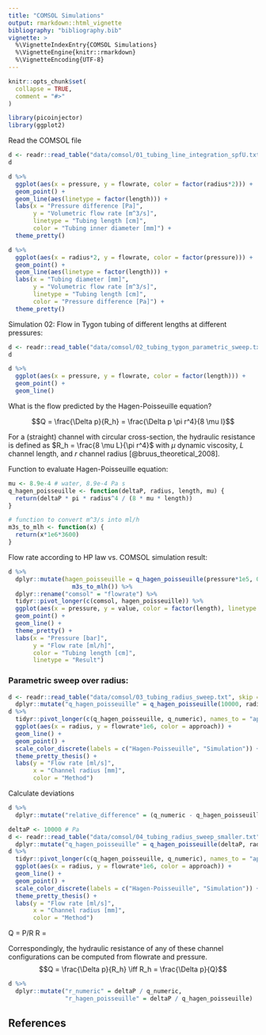 ```yaml
---
title: "COMSOL Simulations"
output: rmarkdown::html_vignette
bibliography: "bibliography.bib"
vignette: >
  %\VignetteIndexEntry{COMSOL Simulations}
  %\VignetteEngine{knitr::rmarkdown}
  %\VignetteEncoding{UTF-8}
---
```


```r
knitr::opts_chunk$set(
  collapse = TRUE,
  comment = "#>"
)
```

```r
library(picoinjector)
library(ggplot2)
```


Read the COMSOL file

```r
d <- readr::read_table("data/comsol/01_tubing_line_integration_spfU.txt", skip = 1, col_names = c("radius", "length", "pressure", "flowrate"))
d
```


```r
d %>% 
  ggplot(aes(x = pressure, y = flowrate, color = factor(radius*2))) + 
  geom_point() + 
  geom_line(aes(linetype = factor(length))) + 
  labs(x = "Pressure difference [Pa]",
       y = "Volumetric flow rate [m^3/s]",
       linetype = "Tubing length [cm]",
       color = "Tubing inner diameter [mm]") + 
  theme_pretty()
```

```r
d %>% 
  ggplot(aes(x = radius*2, y = flowrate, color = factor(pressure))) + 
  geom_point() + 
  geom_line(aes(linetype = factor(length))) + 
  labs(x = "Tubing diameter [mm]",
       y = "Volumetric flow rate [m^3/s]",
       linetype = "Tubing length [cm]",
       color = "Pressure difference [Pa]") + 
  theme_pretty()
```



Simulation 02: Flow in Tygon tubing of different lengths at different pressures:

```r
d <- readr::read_table("data/comsol/02_tubing_tygon_parametric_sweep.txt", skip = 1, col_names = c("length", "pressure", "flowrate"))
d
```


```r
d %>% 
  ggplot(aes(x = pressure, y = flowrate, color = factor(length))) + 
  geom_point() + 
  geom_line()
```

What is the flow predicted by the Hagen-Poisseuille equation?


$$Q = \frac{\Delta p}{R_h} = \frac{\Delta p \pi r^4}{8 \mu l}$$


For a (straight) channel with circular cross-section, the hydraulic resistance is defined as $R_h = \frac{8 \mu L}{\pi r^4}$ with $\mu$ dynamic viscosity, $L$ channel length, and $r$ channel radius [@bruus_theoretical_2008].


Function to evaluate Hagen-Poisseuille equation:

```r
mu <- 8.9e-4 # water, 8.9e-4 Pa s
q_hagen_poisseuille <- function(deltaP, radius, length, mu) {
  return(deltaP * pi * radius^4 / (8 * mu * length))
}

# function to convert m^3/s into ml/h
m3s_to_mlh <- function(x) {
  return(x*1e6*3600)
}
```

Flow rate according to HP law vs. COMSOL simulation result:

```r
d %>% 
  dplyr::mutate(hagen_poisseuille = q_hagen_poisseuille(pressure*1e5, 0.254e-3, length * 1e-2, mu) %>% 
                  m3s_to_mlh()) %>% 
  dplyr::rename("comsol" = "flowrate") %>% 
  tidyr::pivot_longer(c(comsol, hagen_poisseuille)) %>% 
  ggplot(aes(x = pressure, y = value, color = factor(length), linetype = name)) + 
  geom_point() +
  geom_line() + 
  theme_pretty() + 
  labs(x = "Pressure [bar]",
       y = "Flow rate [ml/h]",
       color = "Tubing length [cm]",
       linetype = "Result")
```


### Parametric sweep over radius:

```r
d <- readr::read_table("data/comsol/03_tubing_radius_sweep.txt", skip = 1, col_names = c("radius", "q_numeric")) %>% 
  dplyr::mutate("q_hagen_poisseuille" = q_hagen_poisseuille(10000, radius*1e-3, 0.1, mu))
d %>% 
  tidyr::pivot_longer(c(q_hagen_poisseuille, q_numeric), names_to = "approach", values_to = "flowrate") %>% 
  ggplot(aes(x = radius, y = flowrate*1e6, color = approach)) + 
  geom_line() + 
  geom_point() + 
  scale_color_discrete(labels = c("Hagen-Poisseuille", "Simulation")) + 
  theme_pretty_thesis() + 
  labs(y = "Flow rate [ml/s]",
       x = "Channel radius [mm]",
       color = "Method")
```


Calculate deviations

```r
d %>% 
  dplyr::mutate("relative_difference" = (q_numeric - q_hagen_poisseuille) / q_hagen_poisseuille * 100)
```

```r
deltaP <- 10000 # Pa 
d <- readr::read_table("data/comsol/04_tubing_radius_sweep_smaller.txt", skip = 1, col_names = c("radius", "q_numeric")) %>% 
  dplyr::mutate("q_hagen_poisseuille" = q_hagen_poisseuille(deltaP, radius*1e-3, 0.1, mu))
d %>% 
  tidyr::pivot_longer(c(q_hagen_poisseuille, q_numeric), names_to = "approach", values_to = "flowrate") %>% 
  ggplot(aes(x = radius, y = flowrate*1e6, color = approach)) + 
  geom_line() + 
  geom_point() + 
  scale_color_discrete(labels = c("Hagen-Poisseuille", "Simulation")) + 
  theme_pretty_thesis() + 
  labs(y = "Flow rate [ml/s]",
       x = "Channel radius [mm]",
       color = "Method")
```


Q = P/R
R = 

Correspondingly, the hydraulic resistance of any of these channel configurations can be computed from flowrate and pressure.
$$Q = \frac{\Delta p}{R_h} \iff R_h = \frac{\Delta p}{Q}$$
```r
d %>% 
  dplyr::mutate("r_numeric" = deltaP / q_numeric,
                "r_hagen_poisseuille" = deltaP / q_hagen_poisseuille)
```




## References
